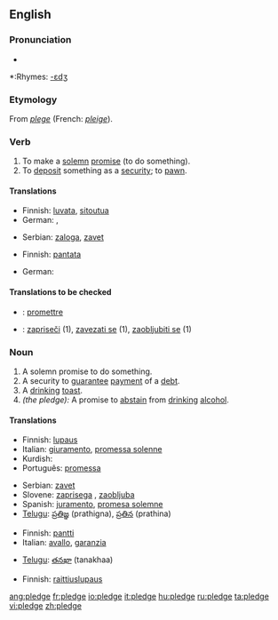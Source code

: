 {{wikipedia|dab=Pledge}}
==English==

===Pronunciation===
*{{audio|en-us-pledge.ogg|Audio (US)}}

*:Rhymes: [[Rhymes:English:-ɛdʒ|-ɛdʒ]]

===Etymology===
From {{OF.}} ''[[plege]]'' (French: ''[[pleige]]'').

===Verb===
{{en-verb|pledg|ing}}

# To make a [[solemn]] [[promise]] (to do something).
# To [[deposit]] something as a [[security]]; to [[pawn]].

====Translations====
{{trans-top|To make a solemn promise}}
*Finnish: [[luvata]], [[sitoutua]]
*German: {{t|de|zusichern}}, {{t|de|versprechen}}
{{trans-mid}}
*Serbian: [[zaloga]], [[zavet]]
{{trans-bottom}}

{{trans-top|To deposit something as a security; to pawn}}
*Finnish: [[pantata]]
{{trans-mid}}
*German: {{t|de|verpfänden}}
{{trans-bottom}}

====Translations to be checked====
{{checktrans}}
*{{ttbc|French}}: [[promettre]]
*{{ttbc|Slovene}}: [[zapriseči]] (1), [[zavezati se]] (1), [[zaobljubiti se]] (1)

===Noun===
{{en-noun}}

# A solemn promise to do something.
# A security to [[guarantee]] [[payment]] of a [[debt]].
# A [[drinking]] [[toast]].
# ''(the pledge):'' A promise to [[abstain]] from [[drinking]] [[alcohol]].

====Translations====
{{trans-top|solemn promise}}
*Finnish: [[lupaus]]
*Italian: [[giuramento]], [[promessa solenne]]
*Kurdish: {{KUchar|[[په‌یمان]]}}
*Português: [[promessa]] {{f}}
{{trans-mid}}
*Serbian: [[zavet]]
*Slovene: [[zaprisega]] {{f}}, [[zaobljuba]] {{f}}
*Spanish: [[juramento]], [[promesa solemne]]
*[[Telugu]]: [[ప్రతిజ్ఞ]] (prathigna), [[ప్రతిన]] (prathina)
{{trans-bottom}}

{{trans-top|security to payment}}
*Finnish: [[pantti]]
*Italian: [[avallo]], [[garanzia]]
{{trans-mid}}
*[[Telugu]]: [[తనఖా]] (tanakhaa)
{{trans-bottom}}

{{trans-top|A promise to abstain from drinking alcohol}}
*Finnish: [[raittiuslupaus]]
{{trans-mid}}
{{trans-bottom}}

[[ang:pledge]]
[[fr:pledge]]
[[io:pledge]]
[[it:pledge]]
[[hu:pledge]]
[[ru:pledge]]
[[ta:pledge]]
[[vi:pledge]]
[[zh:pledge]]